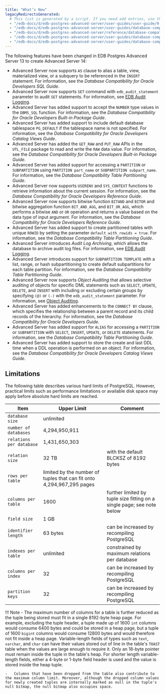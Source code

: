 ```yaml
---
title: "What’s New"
legacyRedirectsGenerated:
  # This list is generated by a script. If you need add entries, use the `legacyRedirects` key.
  - "/edb-docs/d/edb-postgres-advanced-server/user-guides/user-guide/9.6/EDB_Postgres_Advanced_Server_Guide.1.03.html"
  - "/edb-docs/d/edb-postgres-advanced-server/user-guides/database-compatibility-for-oracle-developers-built-in-package-guide/9.6/Database_Compatibility_for_Oracle_Developers_Built-in_Package_Guide.1.03.html"
  - "/edb-docs/d/edb-postgres-advanced-server/reference/database-compatibility-for-oracle-developers-reference-guide/9.6/Database_Compatibility_for_Oracle_Developers_Reference_Guide.1.003.html"
  - "/edb-docs/d/edb-postgres-advanced-server/user-guides/database-compatibility-for-oracle-developers-tools-and-utilities-guide/9.6/DB_Compat_for_Oracle_Dev_Tools_Guide.1.03.html"
  - "/edb-docs/d/edb-postgres-advanced-server/user-guides/database-compatibility-for-oracle-developers-guide/9.6/Database_Compatibility_for_Oracle_Developers_Guide_v9.6.1.003.html"
---
```


The following features have been changed in EDB Postgres Advanced Server 13 to create Advanced Server 14:

-   Advanced Server now supports `AS` clause to alias a table, view, materialized view, or a subquery to be referenced in the `INSERT` statement. For information, see the *Database Compatibility for Oracle Developers SQL Guide*.
-   Advanced Server now supports `SET` command with `edb_audit_statement` parameter to audit `SET` statements. For information, see [EDB Audit Logging](../03_database_administration/05_edb_audit_logging/#edb_audit_logging).
-   Advanced Server has added support to accept the `NUMBER` type values in the `DBMS_SQL` function. For information, see the *Database Compatibility for Oracle Developers Built-in Package Guide*.
-   Advanced Server has added support to include default database tablespace `PG_DEFAULT` if the tablespace name is not specified. For information, see the *Database Compatibility for Oracle Developers Catalog Views Guide*. 
-   Advanced Server has added the `GET_RAW` and `PUT_RAW` APIs in the `UTL_FILE` package to read and write the `RAW` data value. For information, see the *Database Compatibility for Oracle Developers Built-in Package Guide*.
-   Advanced Server has added support for accessing a `PARTITION` or `SUBPARTITION` using `PARTITION part_name` or `SUBPARTITION subpart_name`. For information, see the *Database Compatibility Table Partitioning Guide*.
-   Advanced Server now supports `USERENV` and `SYS_CONTEXT` functions to retrieve information about the current session. For information, see the *Database Compatibility for Oracle Developers Reference Guide*.
-   Advanced Server now supports bitwise function `BITAND` and `BITOR` and bitwise aggregation function `BIT_AND_AGG`, and `BIT_OR_AGG`, which performs a bitwise `AND` or `OR` operation and returns a value based on the data type of input argument. For information, see the *Database Compatibility for Oracle Developers Reference Guide*.
-   Advanced Server has added support to create partitioned tables with unique `ROWID` by setting the parameter `default_with_rowids = true`. For information, see the *Database Compatibility Table Partitioning Guide*.
-   Advanced Server introduces *Audit Log Archiving*, which allows the database to archive audit log files. For information, see [EDB Audit Logging](../03_database_administration/05_edb_audit_logging/#edb_audit_logging).
-   Advanced Server introduces support for `SUBPARTITION TEMPLATE` with a list, range, or hash subpartitioning to create default subpartitions for each table partition. For information, see the *Database Compatibility Table Partitioning Guide*.
-   Advanced Server now supports *Object Auditing* that allows selective auditing of objects for specific DML statements such as `SELECT`, `UPDATE`, `DELETE`, and `INSERT` with including or excluding certain groups by specifying `(@)` or `(-)` with the `edb_audit_statement` parameter. For information, see [Object Auditing](../03_database_administration/05_edb_audit_logging/09_object_auditing/#object_auditing).
-   Advanced Server has added enhancements to the `CONNECT BY` clause, which specifies the relationship between a parent record and its child records of the hierarchy. For information, see the *Database Compatibility for Oracle Developers Guide*.
-   Advanced Server has added support for `ALIAS` for accessing a `PARTITION` or `SUBPARTITION` with `SELECT`, `INSERT`, `UPDATE`, or `DELETE` statements. For information, see the *Database Compatibility Table Partitioning Guide*.
-   Advanced Server has added support to store the create and last DDL time when a DDL operation is performed on an object. For information, see the *Database Compatibility for Oracle Developers Catalog Views Guide*.

## Limitations

The following table describes various hard limits of PostgreSQL. However, practical limits such as performance limitations or available disk space may apply before absolute hard limits are reached.

| Item                     | Upper Limit                                                           | Comment                                                                |
| ------------------------ | --------------------------------------------------------------------- | ---------------------------------------------------------------------- |
| `database size`          | unlimited                                                             |                                                                        |
| `number of databases`    | 4,294,950,911                                                         |                                                                        |
| `relations per database` | 1,431,650,303                                                         |                                                                        |
| `relation size`          | 32 TB                                                                 | with the default BLCKSZ of 8192 bytes                                  |
| `rows per table`         | limited by the number of tuples that can fit onto 4,294,967,295 pages |                                                                        |
| `columns per table`      | 1600                                                                  | further limited by tuple size fitting on a single page; see note below |
| `field size`             | 1 GB                                                                  |                                                                        |
| `identifier length`      | 63 bytes                                                              | can be increased by recompiling PostgreSQL                             |
| `indexes per table`      | unlimited                                                             | constrained by maximum relations per database                          |
| `columns per index`      | 32                                                                    | can be increased by recompiling PostgreSQL                             |
| `partition keys`         | 32                                                                    | can be increased by recompiling PostgreSQL                             |

!!! Note
    -   The maximum number of columns for a table is further reduced as the tuple being stored must fit in a single 8192-byte heap page. For example, excluding the tuple header, a tuple made up of 1600 `int` columns would consume 6400 bytes and could be stored in a heap page, but a tuple of 1600 `bigint` columns would consume 12800 bytes and would therefore not fit inside a heap page. Variable-length fields of types such as `text`, `varchar`, and `char` can have their values stored out of line in the table's `TOAST` table when the values are large enough to require it. Only an 18-byte pointer must remain inside the tuple in the table's heap. For shorter length variable-length fields, either a 4-byte or 1-byte field header is used and the value is stored inside the heap tuple.

    -   Columns that have been dropped from the table also contribute to the maximum column limit. Moreover, although the dropped column values for newly created tuples are internally marked as null in the tuple's null bitmap, the null bitmap also occupies space.
